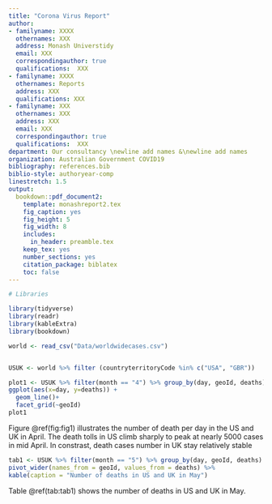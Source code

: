 ```yaml
---
title: "Corona Virus Report"
author:
- familyname: XXXX
  othernames: XXX
  address: Monash Universtidy
  email: XXX
  correspondingauthor: true
  qualifications:  XXX
- familyname: XXXX
  othernames: Reports
  address: XXX
  qualifications: XXX
- familyname: XXX
  othernames: XXX
  address: XXX
  email: XXX
  correspondingauthor: true
  qualifications:  XXX
department: Our consultancy \newline add names &\newline add names
organization: Australian Government COVID19
bibliography: references.bib
biblio-style: authoryear-comp
linestretch: 1.5
output:
  bookdown::pdf_document2:
    template: monashreport2.tex
    fig_caption: yes
    fig_height: 5
    fig_width: 8
    includes:
      in_header: preamble.tex
    keep_tex: yes
    number_sections: yes
    citation_package: biblatex
    toc: false
---
```


```r
# Libraries

library(tidyverse)
library(readr)
library(kableExtra)
library(bookdown)

```



\section*{Country XX1 and YY1"}

\section*{Country: US and UK}

``` r
world <- read_csv("Data/worldwidecases.csv")


USUK <- world %>% filter (countryterritoryCode %in% c("USA", "GBR"))


```

``` r

plot1 <- USUK %>% filter(month == "4") %>% group_by(day, geoId, deaths) %>% summarise() %>%
ggplot(aes(x=day, y=deaths)) +
  geom_line()+
  facet_grid(~geoId)
plot1
```
Figure \@ref(fig:fig1) illustrates the number of death per day in the US and UK in April. The death tolls in US climb sharply to peak at nearly 5000 cases in mid April. In constrast, death cases number in UK stay relatively stable  

```r
tab1 <- USUK %>% filter(month == "5") %>% group_by(day, geoId, deaths) %>% summarise() %>%
pivot_wider(names_from = geoId, values_from = deaths) %>%
kable(caption = "Number of deaths in US and UK in May")
```
 Table \@ref(tab:tab1) shows the number of deaths in US and UK in May.




